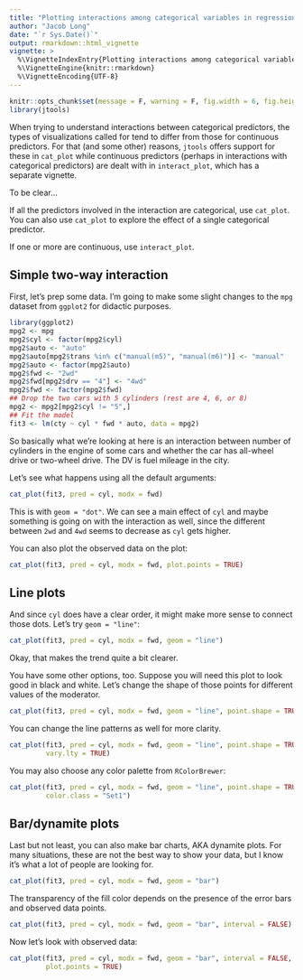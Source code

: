 ```yaml
---
title: "Plotting interactions among categorical variables in regression models"
author: "Jacob Long"
date: "`r Sys.Date()`"
output: rmarkdown::html_vignette
vignette: >
  %\VignetteIndexEntry{Plotting interactions among categorical variables in regression models}
  %\VignetteEngine{knitr::rmarkdown}
  %\VignetteEncoding{UTF-8}
---
```


```r
knitr::opts_chunk$set(message = F, warning = F, fig.width = 6, fig.height = 5)
library(jtools)
```

When trying to understand interactions between categorical predictors, 
the types of visualizations called for tend to differ from those for continuous
predictors. For that (and some other) reasons, `jtools` offers support for 
these in `cat_plot` while continuous predictors (perhaps in interactions with
categorical predictors) are dealt with in `interact_plot`, which has a separate
vignette.

To be clear...

If all the predictors involved in the interaction are categorical, use
`cat_plot`. You can also use `cat_plot` to explore the effect of a single
categorical predictor. 

If one or more are continuous, use `interact_plot`.

## Simple two-way interaction

First, let's prep some data. I'm going to make some slight changes to the
`mpg` dataset from `ggplot2` for didactic purposes.

```r
library(ggplot2)
mpg2 <- mpg
mpg2$cyl <- factor(mpg2$cyl)
mpg2$auto <- "auto"
mpg2$auto[mpg2$trans %in% c("manual(m5)", "manual(m6)")] <- "manual"
mpg2$auto <- factor(mpg2$auto)
mpg2$fwd <- "2wd"
mpg2$fwd[mpg2$drv == "4"] <- "4wd"
mpg2$fwd <- factor(mpg2$fwd)
## Drop the two cars with 5 cylinders (rest are 4, 6, or 8)
mpg2 <- mpg2[mpg2$cyl != "5",]
## Fit the model
fit3 <- lm(cty ~ cyl * fwd * auto, data = mpg2)
```

So basically what we're looking at here is an interaction between number of 
cylinders in the engine of some cars and whether the car has all-wheel drive or
two-wheel drive. The DV is fuel mileage in the city.

Let's see what happens using all the default arguments:

```r
cat_plot(fit3, pred = cyl, modx = fwd)
```

This is with `geom = "dot"`. We can see a main effect of `cyl` and maybe
something is going on with the interaction as well, since the different 
between `2wd` and `4wd` seems to decrease as `cyl` gets higher.

You can also plot the observed data on the plot:

```r
cat_plot(fit3, pred = cyl, modx = fwd, plot.points = TRUE)
```

## Line plots

And since `cyl` does have a clear order, it might make more sense to connect
those dots. Let's try `geom = "line"`:

```r
cat_plot(fit3, pred = cyl, modx = fwd, geom = "line")
```

Okay, that makes the trend quite a bit clearer.

You have some other options, too. Suppose you will need this plot to look 
good in black and white. Let's change the shape of those points for different
values of the moderator.

```r
cat_plot(fit3, pred = cyl, modx = fwd, geom = "line", point.shape = TRUE)
```

You can change the line patterns as well for more clarity.

```r
cat_plot(fit3, pred = cyl, modx = fwd, geom = "line", point.shape = TRUE,
         vary.lty = TRUE)
```

You may also choose any color palette from `RColorBrewer`:

```r
cat_plot(fit3, pred = cyl, modx = fwd, geom = "line", point.shape = TRUE,
         color.class = "Set1")
```

## Bar/dynamite plots

Last but not least, you can also make bar charts, AKA dynamite plots. For 
many situations, these are not the best way to show your data, but I know it's
what a lot of people are looking for.

```r
cat_plot(fit3, pred = cyl, modx = fwd, geom = "bar")
```

The transparency of the fill color depends on the presence of the error bars 
and observed data points.

```r
cat_plot(fit3, pred = cyl, modx = fwd, geom = "bar", interval = FALSE)
```

Now let's look with observed data:

```r
cat_plot(fit3, pred = cyl, modx = fwd, geom = "bar", interval = FALSE,
         plot.points = TRUE)
```
